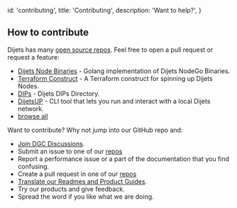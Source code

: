 
  id: 'contributing',
  title: 'Contributing',
  description: 'Want to help?',
}

## How to contribute

Dijets has many [open source repos](https://github.com/orgs/Dijets-Inc/repositories). Feel free to open a pull request or request a feature:

- [Dijets Node Binaries](https://github.com/Dijets-Inc/diijetsnodego) - Golang implementation of Dijets NodeGo Binaries.
- [Terraform Construct](https://github.com/Dijets-Inc) - A Terraform construct for spinning up Dijets Nodes.
- [DIPs](https://github.com/Dijets-Inc/dips) - Dijets DIPs Directory.
- [DijetsUP](https://github.com/Dijets-Inc/dijets-up) - CLI tool that lets you run and interact with a local Dijets network.
- [browse all](https://github.com/orgs/Dijets-Inc/repositories)

Want to contribute? Why not jump into our GitHub repo and:

- [Join DGC Discussions](https://forum.dijets.io).
- Submit an issue to one of our [repos](https://github.com/orgs/Dijets-Inc/repositories)
- Report a performance issue or a part of the documentation that you find confusing.
- Create a pull request in one of our [repos](https://github.com/orgs/Dijets-Inc/repositories)
- [Translate our Readmes and Product Guides](https://github.com/Dijets-Inc/repositories).
- Try our products and give feedback.
- Spread the word if you like what we are doing.


